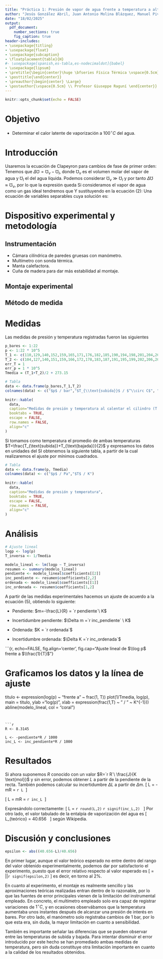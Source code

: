 ```yaml
---
title: "Práctica 1: Presión de vapor de agua frente a temperatura a altas presiones"
author: "Jesús González Abril, Juan Antonio Molina Blázquez, Manuel Pividal Otero"
date: "18/02/2025"
output: 
  pdf_document: 
    number_sections: true
    fig_caption: true
header-includes:
- \usepackage{titling}
- \usepackage{float}
- \usepackage{subcaption}
- \floatplacement{table}{H}
#- \usepackage[spanish,es-tabla,es-nodecimaldot]{babel}
- \usepackage{lipsum}
- \pretitle{\begin{center}\huge \bfseries Física Térmica \vspace{0.5cm} \\ \Large}
- \posttitle{\end{center}}
- \preauthor{\begin{center} \Large}
- \postauthor{\vspace{0.5cm} \\ Profesor Giuseppe Raguní \end{center}}
---
```


```r
knitr::opts_chunk$set(echo = FALSE)
```

# Objetivo

- Determinar el calor latente de vaporización a $100^{\circ} C$ del agua.

# Introducción

Usaremos la ecuación de Clapeyron para cambios de fase de primer orden:
\begin{align}
\frac{dp}{dT}=\frac{L}{T\Delta\mho}
\end{align}
Tenemos que $\Delta\mho=\mho_v-\mho_l$, donde $\mho_v$ es el volumen molar del vapor de agua y $\mho_l$ el del agua líquida. Podemos considerar $\mho_v \gg \mho_l$ y por tanto $\Delta\mho\approx\mho_v$, por lo que la expresión queda
\begin{align}
\frac{dp}{dT}=\frac{L}{T\mho_v}
\end{align}
Si consideramos el vapor de agua como un gas ideal tendremos que
\begin{align}
\mho_v=\frac{RT}{p}
\end{align}
Y sustituyendo en la ecuación (2):
\begin{align}
\frac{dp}{dT}=\frac{Lp}{RT^2}
\end{align}
Una ecuación de variables separables cuya solución es:
\begin{align}
\log p=-\frac{L}{RT}+K
\end{align}

\clearpage

# Dispositivo experimental y metodología

## Instrumentación

- Cámara cilíndrica de paredes gruesas con manómetro.
- Multímetro con sonda térmica.
- Manta calefactora.
- Cuña de madera para dar más estabilidad al montaje.

## Montaje experimental

\begin{figure}[H]
  \begin{subfigure}{.45\textwidth}
    \centering
    \includegraphics[width=\linewidth]{figuras/montaje.jpg}
    \caption{Camará cilíndrica y manómetro.}
  \end{subfigure}%
  \hfill 
  \begin{subfigure}{.45\textwidth}
    \centering
    \includegraphics[width=\linewidth]{figuras/multimetro.jpg}
    \caption{Multímetro.}
  \end{subfigure}%
  \caption{Montaje experimental}
\end{figure}

## Método de medida 

\begin{enumerate}
    \item Una vez el cilindro esté lleno de agua y situado sobre la manta calefactora, conectamos esta y dejamos que se caliente hasta los $100^\circ C$.
    \item A partir de ese momento empezamos a tomar medidas tanto de la presión medida por el manómetro como de la temperatura medida por el multímetro.
    \item Cuando la presión llegue a $22\  \text{bar}$ desconectamos la manta calefactora y según se va enfriando hasta volver a $1\ \text{bar}$ seguimos tomando medidas.
\end{enumerate}

\clearpage

# Medidas

Las medidas de presión y temperatura registradas fueron las siguientes
```r
p_bares <- 1:22
p <- 1:22 * 10^5
T_1 <- c(110,129,140,152,159,165,171,176,182,185,190,194,198,201,204,208,211,214,216,218,221,224)
T_2 <- c(104,127,140,151,159,166,172,178,183,187,191,195,199,202,206,209,211,213,217,219,221,224)
err_T = 1
err_p = 1 * 10^5
Tmedia = (T_1+T_2)/2 + 273.15

# Tabla
data <- data.frame(p_bares,T_1,T_2)
colnames(data) <- c("$p$ / bar","$T_{\\text{subida}}$ / $^\\circ C$", "$T_{\\text{bajada}}$ / $^\\circ C$")
  
knitr::kable(
  data,
  caption="Medidas de presión y temperatura al calentar el cilindro (T subida) y dejar que se enfríe (T bajada)",
  booktabs = TRUE,
  escape = FALSE,
  row.names = FALSE,
  align="c"
)
```

\clearpage

Si tomamos como temperatura el promedio de ambas temperaturas $T=\frac{T_{\text{subida}}+T_{\text{bajada}}}{2}$ y expresamos los datos en unidades del SI obtenemos la siguiente tabla, a partir de la cual realizaremos el ajuste por mínimos cuadrados.

```r
# Tabla
data <- data.frame(p, Tmedia)
colnames(data) <- c("$p$ / Pa","$T$ / K")
  
knitr::kable(
  data,
  caption="Medidas de presión y temperatura",
  booktabs = TRUE,
  escape = FALSE,
  row.names = FALSE,
  align="c"
)
```

\clearpage

# Análisis

```r
# Ajuste lineal
logp <- log(p)
T_inversa <- 1/Tmedia

modelo_lineal <- lm(logp ~ T_inversa)
resumen <- summary(modelo_lineal)
pendiente <- modelo_lineal$coefficients[[2]]
inc_pendiente <- resumen$coefficients[2,2]
ordenada <- modelo_lineal$coefficients[[1]]
inc_ordenada <- resumen$coefficients[1,2]
```
A partir de las medidas experimentales hacemos un ajuste de acuerdo a la ecuación (5), obtiendo lo siguiente:

- Pendiente: $m=-\frac{L}{R} = `r pendiente`\ K$

- Incertidumbre pendiente: $\Delta m =`r inc_pendiente` \ K$

- Ordenada: $K = `r ordenada`$

- Incertidumbre ordenada: $\Delta K =`r inc_ordenada`$


```{r, echo=FALSE, fig.align='center', fig.cap="Ajuste lineal de $\\log p$ frente a $\\frac{1}{T}$"}

# Graficamos los datos y la línea de ajuste

titulo <- expression(log(p) ~ "frente a" ~ frac(1, T))
plot(1/Tmedia, log(p), main = titulo, ylab ="log(p)", xlab = expression(frac(1,T) ~ " / " ~ K^{-1}))
abline(modelo_lineal, col = "coral")
```


```r
R <- 8.3145

L <- -pendiente*R / 1000
inc_L <- inc_pendiente*R / 1000

```

\clearpage

# Resultados

Si ahora suponemos $R$ conocido con un valor $R=`r R`\ \frac{J}{K \text{mol}}$ y sin error, podemos obtener $L$ a partir de la pendiente de la recta. También podemos calcular su incertidumbre $\Delta L$ a partir de $\Delta m$.
\[
L = -mR = `r L`\ \frac{kJ}{\text{mol}}
\]

\[
\Delta L = \Delta mR = `r inc_L`\ \frac{kJ}{\text{mol}}
\]

Expresándolo correctamente:
\[
L = `r round(L,2)` \pm `r signif(inc_L,2)` \ \frac{kJ}{\text{mol}}
\]
Por otro lado, el valor tabulado de la entalpía de vaporización del agua es
\[
L_{teórico} = 40.656 \ \frac{kJ}{\text{mol}}
\]
según Wikipedia.

# Discusión y conclusiones

```r
epsilon <- abs((40.656-L)/40.656)
```

En primer lugar, aunque el valor teórico esperado no entre dentro del rango del valor obtenido experimentalmente, podemos dar por satisfactorio el experimento, puesto que el error relativo respecto al valor esperado es
\[
\epsilon = |\frac{L_{teórico}-L}{L_{teórico}}|\approx `r signif(epsilon,2)`
\]
es decir, en torno al 2%.

En cuanto al experimento, el montaje es realmente sencillo y las aproximaciones teóricas realizadas entran dentro de lo razonable, por lo que las fuentes de error principales vienen de la limitación del instrumental empleado. En concreto, el multímetro empleado solo era capaz de registrar variaciones de $1^\circ C$, y en ocasiones observábamos que la temperatura aumentaba unos instantes después de alcanzar una presión de interés en bares. Por otro lado, el manómetro solo registraba cambios de $1\ \text{bar}$, por lo que esta era, sin duda, la mayor limitación en cuanto a sensibilidad.

También es importante señalar las diferencias que se pueden observar entre las temperaturas de subida y bajada. Para intentar disminuir el error introducido por este hecho se han promediado ambas medidas de temperatura, pero sin duda constituye otra limitación importante en cuanto a la calidad de los resultados obtenidos.




